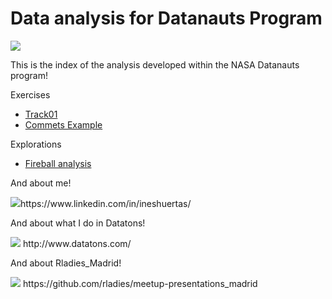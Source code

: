
# Data analysis for Datanauts Program

![](src/datanauts.jpg)



This is the index of the analysis developed within the NASA Datanauts program!

 Exercises

* [Track01](track1/README.md)
* [Commets Example](comets_example/comets.html)

 Explorations

* [Fireball analysis](fireballs/readme.Rmd)


And about me!

![](src/me.jpg)https://www.linkedin.com/in/ineshuertas/


And about what I do in Datatons!

![](src/datatons.png) http://www.datatons.com/


And about Rladies_Madrid!

![](src/rladies.png) https://github.com/rladies/meetup-presentations_madrid
